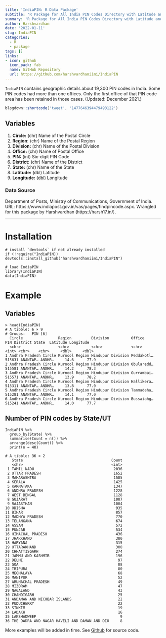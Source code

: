 ```yaml
---
title: 'IndiaPIN: R Data Package'
subtitle: 'R Package for All India PIN Codes Directory with Latitude and Longitude Details (Updated: December 2021)'
summary: 'R Package for All India PIN Codes Directory with Latitude and Longitude Details (Updated: December 2021)'
author: Harshvardhan
date: '2022-01-11'
slug: IndiaPIN
categories:
  - R
  - package
tags: []
links:
- icon: github
  icon_pack: fab
  name: GitHub Repository
  url: https://github.com/harshvardhaniimi/IndiaPIN
---
```



`IndiaPIN` contains geographic details about 19,300 PIN codes in India. Some PIN codes had more than one offices. Only the first office of that PIN code area has been retained in those cases. (Updated: December 2021.)

```r
blogdown::shortcode('tweet', '1477646394479493122')
```

## Variables
1. **Circle:** (chr) Name of the Postal Circle
2. **Region:** (chr) Name of the Postal Region
3. **Division:** (chr) Name of the Postal Division
4. **Office:** (chr) Name of Postal Office
5. **PIN:** (int) Six-digit PIN Code
6. **District:** (chr) Name of the District
7. **State:** (chr) Name of the State
8. **Latitude:** (dbl) Latitude
9. **Longitude:** (dbl) Longitude

### Data Source
Department of Posts, Ministry of Communications, Government of India. URL: https://www.indiapost.gov.in/vas/pages/findpincode.aspx. Wrangled for this package by Harshvardhan (https://harsh17.in/).

---

# Installation

````
# install `devtools` if not already installed
if (!require("IndiaPIN)) devtools::install_github("harshvardhaniimi/IndiaPIN")

# load IndiaPIN
library(IndiaPIN)
data(IndiaPIN)
````

# Example

## Variables
````
> head(IndiaPIN)
# A tibble: 6 × 9
# Groups:   PIN [6]
  Circle                Region         Division          Office        PIN District State  Latitude Longitude
  <chr>                 <chr>          <chr>             <chr>       <int> <chr>    <chr>     <dbl>     <dbl>
1 Andhra Pradesh Circle Kurnool Region Hindupur Division Peddakotl… 515631 ANANTAP… ANDHR…     14.6      77.9
2 Andhra Pradesh Circle Kurnool Region Hindupur Division Obularedd… 515581 ANANTAP… ANDHR…     14.2      78.3
3 Andhra Pradesh Circle Kurnool Region Hindupur Division Gurrambai… 515571 ANANTAP… ANDHR…     13.9      78.2
4 Andhra Pradesh Circle Kurnool Region Hindupur Division Hallikera… 515311 ANANTAP… ANDHR…     13.8      77.0
5 Andhra Pradesh Circle Kurnool Region Hindupur Division Tammadeha… 515281 ANANTAP… ANDHR…     14.1      77.0
6 Andhra Pradesh Circle Kurnool Region Hindupur Division Bussaiahg… 515241 ANANTAP… ANDHR…     14.0      77.7
````

## Number of PIN codes by State/UT
````
IndiaPIN %>% 
  group_by(State) %>% 
  summarise(Count = n()) %>% 
  arrange(desc(Count)) %>% 
  print(n = 40)
  
# A tibble: 36 × 2
   State                                        Count
   <chr>                                        <int>
 1 TAMIL NADU                                    2036
 2 UTTAR PRADESH                                 1652
 3 MAHARASHTRA                                   1585
 4 KERALA                                        1425
 5 KARNATAKA                                     1347
 6 ANDHRA PRADESH                                1228
 7 WEST BENGAL                                   1128
 8 GUJARAT                                       1007
 9 RAJASTHAN                                     1004
10 ODISHA                                         935
11 BIHAR                                          857
12 MADHYA PRADESH                                 770
13 TELANGANA                                      674
14 ASSAM                                          572
15 PUNJAB                                         534
16 HIMACHAL PRADESH                               436
17 JHARKHAND                                      380
18 HARYANA                                        315
19 UTTARAKHAND                                    300
20 CHHATTISGARH                                   274
21 JAMMU AND KASHMIR                              196
22 DELHI                                           97
23 GOA                                             88
24 TRIPURA                                         80
25 MEGHALAYA                                       68
26 MANIPUR                                         52
27 ARUNACHAL PRADESH                               49
28 MIZORAM                                         47
29 NAGALAND                                        43
30 CHANDIGARH                                      25
31 ANDAMAN AND NICOBAR ISLANDS                     22
32 PUDUCHERRY                                      22
33 SIKKIM                                          19
34 LADAKH                                          16
35 LAKSHADWEEP                                      9
36 THE DADRA AND NAGAR HAVELI AND DAMAN AND DIU     8
````

More examples will be added in time. See [Github](https://github.com/harshvardhaniimi/IndiaPIN) for source code.

